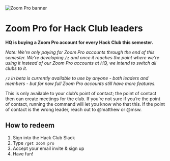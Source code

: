 
<Image src="/zoom_pro.png" width={3072} height={960} alt="Zoom Pro banner" />

# Zoom Pro for Hack Club leaders

**HQ is buying a Zoom Pro account for every Hack Club this semester.**

_Note: We're only paying for Zoom Pro accounts through the end of this semester. We're developing `/z` and once it reaches the point where we're using it instead of our Zoom Pro accounts at HQ, we intend to switch all clubs to it._

_`/z` in beta is currently available to use by anyone - both leaders and members - but for now full Zoom Pro accounts still have more features._

This is only available to your club’s point of contact; the point of contact then can create meetings for the club. If you’re not sure if you’re the point of contact, running the command will let you know who that this. If the point of contact is the wrong leader, reach out to @matthew or @msw.

## How to redeem

1. Sign into the Hack Club Slack
2. Type `/get zoom pro`
3. Accept your email invite & sign up
4. Have fun!
